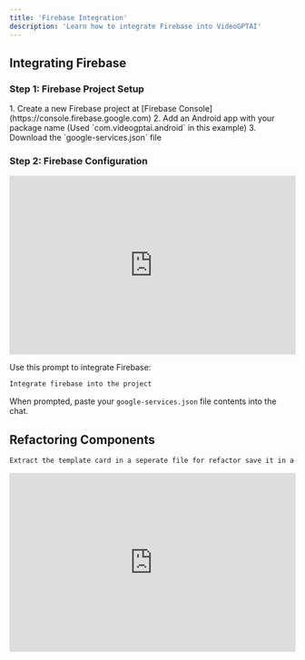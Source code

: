 ```yaml
---
title: 'Firebase Integration'
description: 'Learn how to integrate Firebase into VideoGPTAI'
---
```

## Integrating Firebase
### Step 1: Firebase Project Setup

<Steps>
  1. Create a new Firebase project at [Firebase Console](https://console.firebase.google.com)
  2. Add an Android app with your package name (Used `com.videogptai.android` in this example)
  3. Download the `google-services.json` file
</Steps>

### Step 2: Firebase Configuration

<iframe
  width="100%"
  height="315"
  src="https://www.youtube.com/embed/QMScKXX97as"
  title="YouTube video player"
  frameborder="0"
  allow="accelerometer; autoplay; clipboard-write; encrypted-media; gyroscope; picture-in-picture"
  allowFullScreen
></iframe>

Use this prompt to integrate Firebase:

```bash
Integrate firebase into the project
```

When prompted, paste your `google-services.json` file contents into the chat.

## Refactoring Components

```bash
Extract the template card in a seperate file for refactor save it in a components folder
```
<iframe
  width="100%"
  height="315"
  src="https://www.youtube.com/embed/y6ZyjQg24f8"
  title="YouTube video player"
  frameborder="0"
  allow="accelerometer; autoplay; clipboard-write; encrypted-media; gyroscope; picture-in-picture"
  allowFullScreen
></iframe>
